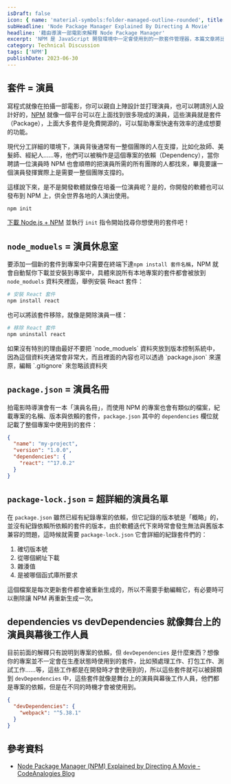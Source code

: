 ```yaml
---
isDraft: false
icon: { name: 'material-symbols:folder-managed-outline-rounded', title: '檔案與齒輪符號' }
subHeadline: 'Node Package Manager Explained By Directing A Movie'
headline: '藉由導演一部電影來解釋 Node Package Manager'
excerpt: 'NPM 是 JavaScript 開發環境中一定會使用到的一款套件管理器，本篇文章將比喻導演一部電影來解釋 NPM 如何運作。寫程式就像在拍攝一部電影，可以親自上陣設計並打理演員，也可以聘請別人設計好的，NPM 就像一個平台可以在上面找到很多現成的演員，這些演員就是套件（Package）。'
category: Technical Discussion
tags: ['NPM']
publishDate: 2023-06-30
---
```


## 套件 = 演員

寫程式就像在拍攝一部電影，你可以親自上陣設計並打理演員，也可以聘請別人設計好的，[NPM](https://www.npmjs.com/) 就像一個平台可以在上面找到很多現成的演員，這些演員就是套件（Package），上面大多套件是免費開源的，可以幫助專案快速有效率的達成想要的功能。

現代分工詳細的環境下，演員背後通常有一整個團隊的人在支撐，比如化妝師、美髮師、經紀人……等，他們可以被稱作是這個專案的依賴（Dependency），當你聘請一位演員時 NPM 也會順帶的把演員所需的所有團隊的人都找來，畢竟要讓一個演員發揮實際上是需要一整個團隊支撐的。

這樣說下來，是不是開發軟體就像在培養一位演員呢？是的，你開發的軟體也可以發布到 NPM 上，供全世界各地的人演出使用。

```bash
npm init
```

[下載 Node.js + NPM](https://nodejs.org/en) 並執行 `init` 指令開始找尋你想使用的套件吧！

## `node_moduels` = 演員休息室

要添加一個新的套件到專案中只需要在終端下達`npm install 套件名稱`，NPM 就會自動幫你下載並安裝到專案中，具體來說所有本地專案的套件都會被放到 `node_moduels` 資料夾裡面，舉例安裝 React 套件：

```bash
# 安裝 React 套件
npm install react
```

也可以將該套件移除，就像是開除演員一樣：

```bash
# 移除 React 套件
npm uninstall react
```

<Info type="warning">
  如果沒有特別的理由最好不要把 `node_moduels`
  資料夾放到版本控制系統中，因為這個資料夾通常會非常大，而且裡面的內容也可以透過 `package.json` 來還原，編輯
  `.gitignore` 來忽略該資料夾
</Info>

## `package.json` = 演員名冊

拍電影時導演會有一本「演員名冊」，而使用 NPM 的專案也會有類似的檔案，紀載專案的名稱、版本與依賴的套件，`package.json` 其中的 `dependencies` 欄位就記載了整個專案中使用到的套件：

```json
{
  "name": "my-project",
  "version": "1.0.0",
  "dependencies": {
    "react": "^17.0.2"
  }
}
```

## `package-lock.json` = 超詳細的演員名單

在 `package.json` 雖然已經有紀錄專案的依賴，但它記錄的版本號是「概略」的，並沒有紀錄依賴所依賴的套件的版本，由於軟體迭代下來時常會發生無法與舊版本兼容的問題，這時候就需要 `package-lock.json` 它會詳細的紀錄套件們的：

1. 確切版本號
2. 從哪個網址下載
3. 雜湊值
4. 是被哪個函式庫所要求

這個檔案是每次更新套件都會被重新生成的，所以不需要手動編輯它，有必要時可以刪除讓 NPM 再重新生成一次。

## dependencies vs devDependencies 就像舞台上的演員與幕後工作人員

目前前面的解釋只有說明到專案的依賴，但 `devDependencies` 是什麼東西？想像你的專案並不一定會在生產狀態時使用到的套件，比如預處理工作、打包工作、測試工作……等，這些工作都是在開發時才會使用到的，所以這些套件就可以被歸類到 `devDependencies` 中，這些套件就像是舞台上的演員與幕後工作人員，他們都是專案的依賴，但是在不同的時機才會被使用到。

```json
{
  "devDependencies": {
    "webpack": "^5.38.1"
  }
}
```

## 參考資料

- [Node Package Manager (NPM) Explained by Directing A Movie - CodeAnalogies Blog](https://blog.codeanalogies.com/2018/09/24/node-package-manager-npm-explained-by-directing-a-movie/)
